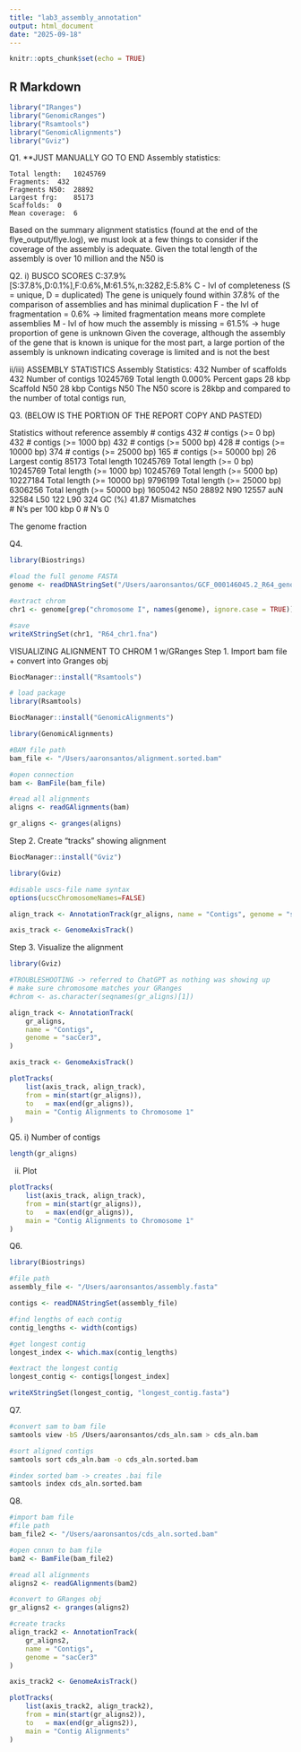```yaml
---
title: "lab3_assembly_annotation"
output: html_document
date: "2025-09-18"
---
```


```r
knitr::opts_chunk$set(echo = TRUE)
```

## R Markdown

```r
library("IRanges")
library("GenomicRanges")
library("Rsamtools")
library("GenomicAlignments")
library("Gviz")
```

Q1. **JUST MANUALLY GO TO END
Assembly statistics:

	Total length:	10245769
	Fragments:	432
	Fragments N50:	28892
	Largest frg:	85173
	Scaffolds:	0
	Mean coverage:	6

Based on the summary alignment statistics (found at the end of the flye_output/flye.log), we must look at a few things to consider if the coverage of the assembly is adequate. Given the total length of the assembly is over 10 million and the N50 is 

Q2.
i) BUSCO SCORES
C:37.9%[S:37.8%,D:0.1%],F:0.6%,M:61.5%,n:3282,E:5.8%
C - lvl of completeness (S = unique, D = duplicated)
The gene is uniquely found within 37.8% of the comparison of assemblies and has minimal duplication
F - the lvl of fragmentation = 0.6% -> limited fragmentation means more complete assemblies
M - lvl of how much the assembly is missing = 61.5% -> huge proportion of gene is unknown 
Given the coverage, although the assembly of the gene that is known is unique for the most part, a large portion of the assembly is unknown indicating coverage is limited and is not the best

ii/iii) ASSEMBLY STATISTICS
Assembly Statistics:
	432	Number of scaffolds
	432	Number of contigs
	10245769	Total length
	0.000%	Percent gaps
	28 kbp	Scaffold N50
	28 kbp	Contigs N50
The N50 score is 28kbp and compared to the number of total contigs run, 

	
Q3. (BELOW IS THE PORTION OF THE REPORT COPY AND PASTED)

Statistics without reference	assembly
# contigs	432
# contigs (>= 0 bp)	432
# contigs (>= 1000 bp)	432
# contigs (>= 5000 bp)	428
# contigs (>= 10000 bp)	374
# contigs (>= 25000 bp)	165
# contigs (>= 50000 bp)	26
Largest contig	85173
Total length	10245769
Total length (>= 0 bp)	10245769
Total length (>= 1000 bp)	10245769
Total length (>= 5000 bp)	10227184
Total length (>= 10000 bp)	9796199
Total length (>= 25000 bp)	6306256
Total length (>= 50000 bp)	1605042
N50	28892
N90	12557
auN	32584
L50	122
L90	324
GC (%)	41.87
Mismatches	
# N's per 100 kbp	0
# N's	0

The genome fraction 

Q4.
```r
library(Biostrings)

#load the full genome FASTA
genome <- readDNAStringSet("/Users/aaronsantos/GCF_000146045.2_R64_genomic.fna")

#extract chrom
chr1 <- genome[grep("chromosome I", names(genome), ignore.case = TRUE)]

#save
writeXStringSet(chr1, "R64_chr1.fna")

```

VISUALIZING ALIGNMENT TO CHROM 1 w/GRanges
Step 1. Import bam file + convert into Granges obj
```r

BiocManager::install("Rsamtools")

# load package
library(Rsamtools)

```

```r
BiocManager::install("GenomicAlignments")

library(GenomicAlignments)
```

```r
#BAM file path 
bam_file <- "/Users/aaronsantos/alignment.sorted.bam"

#open connection
bam <- BamFile(bam_file)

#read all alignments
aligns <- readGAlignments(bam)

gr_aligns <- granges(aligns)
```

Step 2. Create "tracks" showing alignment
```r
BiocManager::install("Gviz")

library(Gviz)
```

```r
#disable uscs-file name syntax
options(ucscChromosomeNames=FALSE)

align_track <- AnnotationTrack(gr_aligns, name = "Contigs", genome = "sacCer3", chromosome = "chr1")

axis_track <- GenomeAxisTrack()
```

Step 3. Visualize the alignment
```r
library(Gviz)

#TROUBLESHOOTING -> referred to ChatGPT as nothing was showing up
# make sure chromosome matches your GRanges
#chrom <- as.character(seqnames(gr_aligns)[1])

align_track <- AnnotationTrack(
    gr_aligns,
    name = "Contigs",
    genome = "sacCer3",
)

axis_track <- GenomeAxisTrack()

plotTracks(
    list(axis_track, align_track),
    from = min(start(gr_aligns)),
    to   = max(end(gr_aligns)),
    main = "Contig Alignments to Chromosome 1"
)

```

Q5.
i) Number of contigs
```r
length(gr_aligns)
```
ii) Plot
```r
plotTracks(
    list(axis_track, align_track),
    from = min(start(gr_aligns)),
    to   = max(end(gr_aligns)),
    main = "Contig Alignments to Chromosome 1"
)
```

Q6.
```r
library(Biostrings)

#file path
assembly_file <- "/Users/aaronsantos/assembly.fasta"

contigs <- readDNAStringSet(assembly_file)

#find lengths of each contig
contig_lengths <- width(contigs)

#get longest contig
longest_index <- which.max(contig_lengths)

#extract the longest contig
longest_contig <- contigs[longest_index]

writeXStringSet(longest_contig, "longest_contig.fasta")
```

Q7.
```bash

#convert sam to bam file
samtools view -bS /Users/aaronsantos/cds_aln.sam > cds_aln.bam

#sort aligned contigs
samtools sort cds_aln.bam -o cds_aln.sorted.bam

#index sorted bam -> creates .bai file
samtools index cds_aln.sorted.bam
```

Q8.
```r
#import bam file
#file path
bam_file2 <- "/Users/aaronsantos/cds_aln.sorted.bam"

#open cnnxn to bam file
bam2 <- BamFile(bam_file2)

#read all alignments
aligns2 <- readGAlignments(bam2)

#convert to GRanges obj
gr_aligns2 <- granges(aligns2)

#create tracks
align_track2 <- AnnotationTrack(
    gr_aligns2,
    name = "Contigs",
    genome = "sacCer3"
)

axis_track2 <- GenomeAxisTrack()

plotTracks(
    list(axis_track2, align_track2),
    from = min(start(gr_aligns2)),
    to   = max(end(gr_aligns2)),
    main = "Contig Alignments"
)
```

